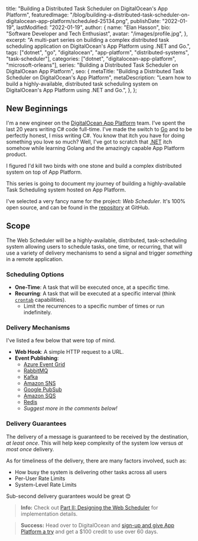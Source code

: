   title: "Building a Distributed Task Scheduler on DigitalOcean's App Platform",
  featuredImage: "/blog/building-a-distributed-task-scheduler-on-digitalocean-app-platform/scheduled-25134.png",
  publishDate: "2022-01-19",
  lastModified: "2022-01-19",
  author: {
    name: "Elan Hasson",
    bio: "Software Developer and Tech Enthusiast",
    avatar: "/images/profile.jpg",
  },
  excerpt: "A multi-part series on building a complex distributed task scheduling application on DigitalOcean's App Platform using .NET and Go.",
  tags: ["dotnet", "go", "digitalocean", "app-platform", "distributed-systems", "task-scheduler"],
  categories: ["dotnet", "digitalocean-app-platform", "microsoft-orleans"],
  series: "Building a Distributed Task Scheduler on DigitalOcean App Platform",
  seo: {
    metaTitle: "Building a Distributed Task Scheduler on DigitalOcean's App Platform",
    metaDescription: "Learn how to build a highly-available, distributed task scheduling system on DigitalOcean's App Platform using .NET and Go.",
  },
};

## New Beginnings

I'm a new engineer on the [DigitalOcean App Platform](https://www.digitalocean.com/products/app-platform/?refcode=0759a4937a7a&utm_campaign=Referral_Invite&utm_medium=Referral_Program&utm_source=CopyPaste) team. I've spent the last 20 years writing C# code full-time. I've made the switch to [Go](https://go.dev/) and to be perfectly honest, I miss writing C#. You know that itch you have for doing something you love so much? Well, I've got to scratch that [.NET](https://dot.net) itch somehow while learning Golang and the amazingly capable App Platform product.

I figured I'd kill two birds with one stone and build a complex distributed system on top of App Platform.

This series is going to document my journey of building a highly-available Task Scheduling system hosted on App Platform.

I've selected a very fancy name for the project: *Web Scheduler*. It's 100% open source, and can be found in the [repository](https://github.com/web-scheduler/web-scheduler) at GitHub.

## Scope

The Web Scheduler will be a highly-available, distributed, task-scheduling system allowing users to schedule tasks, one time, or recurring, that will use a variety of delivery mechanisms to send a signal and trigger *something* in a remote application.

### Scheduling Options

- **One-Time**: A task that will be executed once, at a specific time.
- **Recurring**: A task that will be executed at a specific interval (think [`crontab`](https://en.wikipedia.org/wiki/Cron) capabilities).
  - Limit the recurrences to a specific number of times or run indefinitely.

### Delivery Mechanisms

I've listed a few below that were top of mind.
- **Web Hook**: A simple HTTP request to a URL.
- **Event Publishing**:
  - [Azure Event Grid](https://docs.microsoft.com/en-us/azure/event-grid/overview)
  - [RabbitMQ](https://rabbitmq.com/)
  - [Kafka](https://kafka.apache.org/)
  - [Amazon SNS](https://aws.amazon.com/sns/)
  - [Google PubSub](https://cloud.google.com/pubsub/)
  - [Amazon SQS](https://aws.amazon.com/sqs/)
  - [Redis](https://redis.io/)
  - *Suggest more in the comments below!*

### Delivery Guarantees

The delivery of a message is guaranteed to be received by the destination, *at least once*. This will help keep complexity of the system low versus *at most once* delivery.

As for timeliness of the delivery, there are many factors involved, such as:
* How busy the system is delivering other tasks across all users
* Per-User Rate Limits
* System-Level Rate Limits

Sub-second delivery guarantees would be great 😊

> **Info:** Check out [Part II: Designing the Web Scheduler](/blog/webscheduler-part-2-doing-the-design/) for implementation details.

> **Success:** Head over to DigitalOcean and [sign-up and give App Platform a try](https://m.do.co/c/0759a4937a7a) and get a $100 credit to use over 60 days.